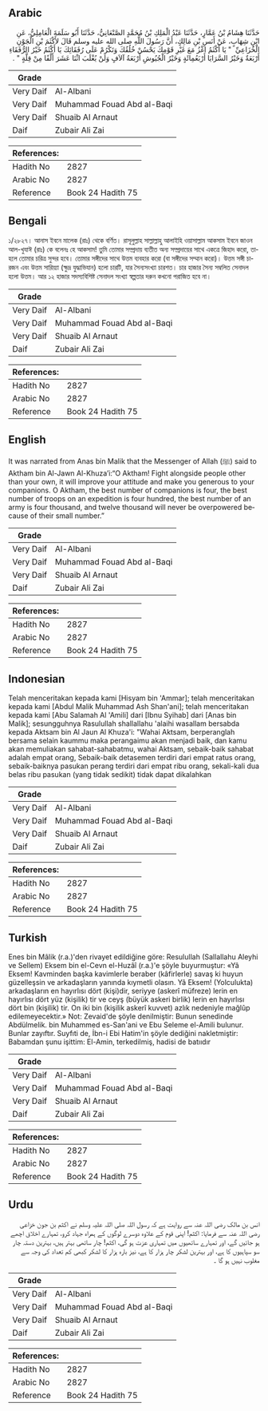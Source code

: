 ## Arabic


<div dir="rtl" lang="ar" style={{fontSize:'larger',backgroundColor:'#f8f9fa',padding:20}}>
حَدَّثَنَا هِشَامُ بْنُ عَمَّارٍ، حَدَّثَنَا عَبْدُ الْمَلِكِ بْنُ مُحَمَّدٍ الصَّنْعَانِيُّ، حَدَّثَنَا أَبُو سَلَمَةَ الْعَامِلِيُّ، عَنِ ابْنِ شِهَابٍ، عَنْ أَنَسِ بْنِ مَالِكٍ، أَنَّ رَسُولَ اللَّهِ صلى الله عليه وسلم قَالَ لأَكْثَمَ بْنِ الْجَوْنِ الْخُزَاعِيِّ ‏ "‏ يَا أَكْثَمُ اغْزُ مَعَ غَيْرِ قَوْمِكَ يَحْسُنْ خُلُقُكَ وَتَكْرُمْ عَلَى رُفَقَائِكَ يَا أَكْثَمُ خَيْرُ الرُّفَقَاءِ أَرْبَعَةٌ وَخَيْرُ السَّرَايَا أَرْبَعُمِائَةٍ وَخَيْرُ الْجُيُوشِ أَرْبَعَةُ آلاَفٍ وَلَنْ يُغْلَبَ اثْنَا عَشَرَ أَلْفًا مِنْ قِلَّةٍ ‏"‏ ‏.‏
</div>
<div style={{backgroundColor:'#f8f9fa',padding:20, marginBottom: 10}}><table> <thead> <tr> <th>Grade</th> <th></th> </tr> </thead> <tbody> <tr><td>Very Daif</td><td>Al-Albani</td></tr><tr><td>Very Daif</td><td>Muhammad Fouad Abd al-Baqi</td></tr><tr><td>Very Daif</td><td>Shuaib Al Arnaut</td></tr><tr><td>Daif</td><td>Zubair Ali Zai</td></tr></tbody></table><table> <thead> <tr> <th>References:</th> <th></th> </tr> </thead> <tbody><tr><td>Hadith No</td><td>2827</td></tr><tr><td>Arabic No</td><td>2827</td></tr><tr><td>Reference</td><td>Book 24 Hadith 75</td></tr></tbody></table></div>

## Bengali


<div dir="ltr" lang="bn" style={{fontSize:'larger',backgroundColor:'#f8f9fa',padding:20}}>
১/২৮২৭। আনাস ইবনে মালেক (রাঃ) থেকে বর্ণিত। রাসূলুল্লাহ সাল্লাল্লাহু আলাইহি ওয়াসাল্লাম আকসাম ইবনে জাওন আল-খুযাঈ (রাঃ) কে বলেনঃ হে আকসাম! তুমি তোমার সম্প্রদায় ব্যতীত অন্য সম্প্রদায়ের সাথে একত্রে জিহাদ করো, তাহলে তোমার চরিত্র সুন্দর হবে। তোমার সঙ্গীদের সাথে উত্তম ব্যবহার করো (বা সঙ্গীদের সম্মান করো)। উত্তম সঙ্গী চারজন এবং উত্তম সারিয়্যা (ক্ষুদ্র যুদ্ধাভিযান) হলো চারটি, যার সৈন্যসংখ্যা চারশত। চার হাজার সৈন্য সম্বলিত সেনাদল হলো উত্তম। আর ১২ হাজার সদস্যবিশিষ্ট সেনাদল সংখ্যা স্বল্পতার দরুন কখনো পরাজিত হবে না।
</div>
<div style={{backgroundColor:'#f8f9fa',padding:20, marginBottom: 10}}><table> <thead> <tr> <th>Grade</th> <th></th> </tr> </thead> <tbody> <tr><td>Very Daif</td><td>Al-Albani</td></tr><tr><td>Very Daif</td><td>Muhammad Fouad Abd al-Baqi</td></tr><tr><td>Very Daif</td><td>Shuaib Al Arnaut</td></tr><tr><td>Daif</td><td>Zubair Ali Zai</td></tr></tbody></table><table> <thead> <tr> <th>References:</th> <th></th> </tr> </thead> <tbody><tr><td>Hadith No</td><td>2827</td></tr><tr><td>Arabic No</td><td>2827</td></tr><tr><td>Reference</td><td>Book 24 Hadith 75</td></tr></tbody></table></div>

## English


<div dir="ltr" lang="en" style={{fontSize:'larger',backgroundColor:'#f8f9fa',padding:20}}>
It was narrated from Anas bin Malik that the Messenger of Allah (ﷺ) said to Aktham bin Al-Jawn Al-Khuza’i:“O Aktham! Fight alongside people other than your own, it will improve your attitude and make you generous to your companions. O Aktham, the best number of companions is four, the best number of troops on an expedition is four hundred, the best number of an army is four thousand, and twelve thousand will never be overpowered because of their small number.”
</div>
<div style={{backgroundColor:'#f8f9fa',padding:20, marginBottom: 10}}><table> <thead> <tr> <th>Grade</th> <th></th> </tr> </thead> <tbody> <tr><td>Very Daif</td><td>Al-Albani</td></tr><tr><td>Very Daif</td><td>Muhammad Fouad Abd al-Baqi</td></tr><tr><td>Very Daif</td><td>Shuaib Al Arnaut</td></tr><tr><td>Daif</td><td>Zubair Ali Zai</td></tr></tbody></table><table> <thead> <tr> <th>References:</th> <th></th> </tr> </thead> <tbody><tr><td>Hadith No</td><td>2827</td></tr><tr><td>Arabic No</td><td>2827</td></tr><tr><td>Reference</td><td>Book 24 Hadith 75</td></tr></tbody></table></div>

## Indonesian


<div dir="ltr" lang="id" style={{fontSize:'larger',backgroundColor:'#f8f9fa',padding:20}}>
Telah menceritakan kepada kami [Hisyam bin 'Ammar]; telah menceritakan kepada kami [Abdul Malik Muhammad Ash Shan'ani]; telah menceritakan kepada kami [Abu Salamah Al 'Amili] dari [Ibnu Syihab] dari [Anas bin Malik]; sesungguhnya Rasulullah shallallahu 'alaihi wasallam bersabda kepada Aktsam bin Al Jaun Al Khuza'i: "Wahai Aktsam, berperanglah bersama selain kaummu maka perangaimu akan menjadi baik, dan kamu akan memuliakan sahabat-sahabatmu, wahai Aktsam, sebaik-baik sahabat adalah empat orang, Sebaik-baik detasemen terdiri dari empat ratus orang, sebaik-baiknya pasukan perang terdiri dari empat ribu orang, sekali-kali dua belas ribu pasukan (yang tidak sedikit) tidak dapat dikalahkan
</div>
<div style={{backgroundColor:'#f8f9fa',padding:20, marginBottom: 10}}><table> <thead> <tr> <th>Grade</th> <th></th> </tr> </thead> <tbody> <tr><td>Very Daif</td><td>Al-Albani</td></tr><tr><td>Very Daif</td><td>Muhammad Fouad Abd al-Baqi</td></tr><tr><td>Very Daif</td><td>Shuaib Al Arnaut</td></tr><tr><td>Daif</td><td>Zubair Ali Zai</td></tr></tbody></table><table> <thead> <tr> <th>References:</th> <th></th> </tr> </thead> <tbody><tr><td>Hadith No</td><td>2827</td></tr><tr><td>Arabic No</td><td>2827</td></tr><tr><td>Reference</td><td>Book 24 Hadith 75</td></tr></tbody></table></div>

## Turkish


<div dir="ltr" lang="tr" style={{fontSize:'larger',backgroundColor:'#f8f9fa',padding:20}}>
Enes bin Mâlik (r.a.)'den rivayet edildiğine göre: Resulullah (Sallallahu Aleyhi ve Sellem) Eksem bin el-Cevn el-Huzâî (r.a.)'e şöyle buyurmuştur: «Yâ Eksem! Kavminden başka kavimlerle beraber (kâfirlerle) savaş ki huyun güzelleşsin ve arkadaşların yanında kıymetli olasın. Yâ Eksem! (Yolculukta) arkadaşların en hayırlısı dört (kişi)dir, seriyye (askerî müfreze) lerin en hayırlısı dört yüz (kişilik) tir ve ceyş (büyük askeri birlik) Ierin en hayırlısı dört bin (kişilik) tir. On iki bin (kişilik askerî kuvvet) azlık nedeniyle mağlûp edilemeyecektir.» Not: Zevaid'de şöyle denilmiştir: Bunun senedinde Abdülmelik. bin Muhammed es-San'ani ve Ebu Seleme el-Amili bulunur. Bunlar zayıftır. Suyfıti de, İbn-i Ebi Hatim'in şöyle dediğini nakletmiştir: Babamdan şunu işittim: El-Amin, terkedilmiş, hadisi de batııdır
</div>
<div style={{backgroundColor:'#f8f9fa',padding:20, marginBottom: 10}}><table> <thead> <tr> <th>Grade</th> <th></th> </tr> </thead> <tbody> <tr><td>Very Daif</td><td>Al-Albani</td></tr><tr><td>Very Daif</td><td>Muhammad Fouad Abd al-Baqi</td></tr><tr><td>Very Daif</td><td>Shuaib Al Arnaut</td></tr><tr><td>Daif</td><td>Zubair Ali Zai</td></tr></tbody></table><table> <thead> <tr> <th>References:</th> <th></th> </tr> </thead> <tbody><tr><td>Hadith No</td><td>2827</td></tr><tr><td>Arabic No</td><td>2827</td></tr><tr><td>Reference</td><td>Book 24 Hadith 75</td></tr></tbody></table></div>

## Urdu


<div dir="rtl" lang="ur" style={{fontSize:'larger',backgroundColor:'#f8f9fa',padding:20}}>
انس بن مالک رضی اللہ عنہ سے روایت ہے کہ رسول اللہ صلی اللہ علیہ وسلم نے اکثم بن جون خزاعی رضی اللہ عنہ سے فرمایا: اکثم! اپنی قوم کے علاوہ دوسرے لوگوں کے ہمراہ جہاد کرو، تمہارے اخلاق اچھے ہو جائیں گے، اور تمہارے ساتھیوں میں تمہاری عزت ہو گی، اکثم! چار ساتھی بہتر ہیں، بہترین دستہ چار سو سپاہیوں کا ہے، اور بہترین لشکر چار ہزار کا ہے، نیز بارہ ہزار کا لشکر کبھی کم تعداد کی وجہ سے مغلوب نہیں ہو گا ۔
</div>
<div style={{backgroundColor:'#f8f9fa',padding:20, marginBottom: 10}}><table> <thead> <tr> <th>Grade</th> <th></th> </tr> </thead> <tbody> <tr><td>Very Daif</td><td>Al-Albani</td></tr><tr><td>Very Daif</td><td>Muhammad Fouad Abd al-Baqi</td></tr><tr><td>Very Daif</td><td>Shuaib Al Arnaut</td></tr><tr><td>Daif</td><td>Zubair Ali Zai</td></tr></tbody></table><table> <thead> <tr> <th>References:</th> <th></th> </tr> </thead> <tbody><tr><td>Hadith No</td><td>2827</td></tr><tr><td>Arabic No</td><td>2827</td></tr><tr><td>Reference</td><td>Book 24 Hadith 75</td></tr></tbody></table></div>